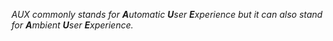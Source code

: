 
_AUX commonly stands for **A**utomatic **U**ser **E**xperience but it can also stand for **A**mbient **U**ser **E**xperience._

<Title title="What is it?" containerStyle={{color:"white"}} style={{color:"#c4c40c"}} />

AUX (pronounced "awks") is a term that we use to talk about an computer system that provides access to an interactive model for multiple people across multiple devices and geographic locations.
This means that AUXes are designed to work on a wide variety of devices (phones, laptops, VR headsets, etc.), and they remain synced regardless of where in the world you are.

With respect to CasualOS, every [inst](#instance) is an AUX because CasualOS does the hard work to ensure that everything is synced and works across all connected devices.

You may also come across the term "AUX File". AUX files are files that use the `.aux` filename extension and contain [JSON](https://en.wikipedia.org/wiki/JSON) formatted bots.
Usually, AUX files are utilized as an easy way to save/load [bots](#bot) from an inst.